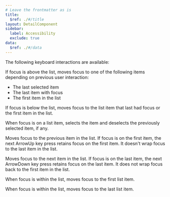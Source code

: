 ```yaml
---
# Leave the frontmatter as is
title:
  $ref: ./#/title
layout: DetailComponent
sidebar:
  label: Accessibility
  exclude: true
data:
  $ref: ./#/data
---
```


The following keyboard interactions are available:

<KeyboardControls>
<KeyboardControl keyOrCombos="Tab">

If focus is above the list, moves focus to one of the following items depending on previous user interaction:

- The last selected item
- The last item with focus
- The first item in the list

</KeyboardControl>
<KeyboardControl keyOrCombos="Shift + Tab">

If focus is below the list, moves focus to the list item that last had focus or the first item in the list.

</KeyboardControl>
<KeyboardControl keyOrCombos="Space / Enter">

When focus is on a list item, selects the item and deselects the previously selected item, if any.

</KeyboardControl>
<KeyboardControl keyOrCombos="ArrowUp">

Moves focus to the previous item in the list. If focus is on the first item, the next ArrowUp key press retains focus on the first item. It doesn't wrap focus to the last item in the list.

</KeyboardControl>
<KeyboardControl keyOrCombos="ArrowDown">

Moves focus to the next item in the list. If focus is on the last item, the next ArrowDown key press retains focus on the last item. It does not wrap focus back to the first item in the list.

</KeyboardControl>
<KeyboardControl keyOrCombos="Home">

When focus is within the list, moves focus to the first list item.

</KeyboardControl>
<KeyboardControl keyOrCombos="End">

When focus is within the list, moves focus to the last list item.

</KeyboardControl>
</KeyboardControls>
